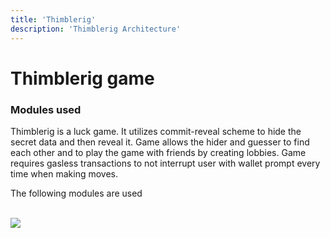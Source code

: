 ```yaml
---
title: 'Thimblerig'
description: 'Thimblerig Architecture'
---
```



# Thimblerig game
### Modules used
Thimblerig is a luck game. It utilizes commit-reveal scheme to hide the secret data and then reveal it. 
Game allows the hider and guesser to find each other and to play the game with friends by creating lobbies.
Game requires gasless transactions to not interrupt user with wallet prompt every time when making moves.


The following modules are used

<br/>
<Image src="/zknoid_for_developers/games_architecture/thimblerig_modules.jpeg" width={1280} height={720}/>
